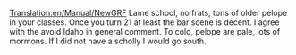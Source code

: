 [[Translation:en/Manual/NewGRF]]
Lame school, no frats, tons of older pelope in your classes.  Once you turn 21 at least the bar scene is decent.  I agree with the avoid Idaho in general comment.  To cold, pelope are pale, lots of mormons.  If I did not have a scholly I would go south.